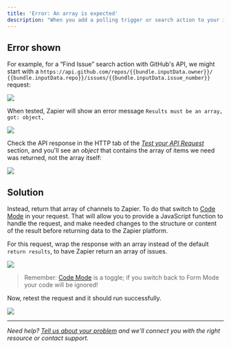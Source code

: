 ```yaml
---
title: 'Error: An array is expected'
description: "When you add a polling trigger or search action to your integration, the Zapier platform [expects a bare array of new or found items returned](/platform/build/response-types), sorted in reverse chronological order. An API may instead return a result _object_ that contains the array of items the trigger/search needs."
---
```

## Error shown

For example, for a “Find Issue” search action with GitHub's API, we might start with a `https://api.github.com/repos/{{bundle.inputData.owner}}/ {{bundle.inputData.repo}}/issues/{{bundle.inputData.issue_number}}` request:

<Frame> <img src="/images/a5516cc30abee4f84a58ac5b7b3dfc76.png" /> </Frame>

When tested, Zapier will show an error message `Results must be an array, got: object,`

<Frame> <img src="/images/2461b0e7f49ecf5aed90d429a59ad2bf.png" /> </Frame>

Check the API response in the HTTP tab of the _[Test your API Request](/platform/build/test-triggers-actions)_ section, and you'll see an _object_ that contains the array of items we need was returned, not the array itself:

<Frame> <img src="/images/d569e3a05f643a9a199b5d85dc4a4fc2.png" /> </Frame>

## Solution

Instead, return that array of channels to Zapier. To do that switch to [Code Mode](/platform/build/code-mode) in your request. That will allow you to provide a JavaScript function to handle the request, and make needed changes to the structure or content of the result before returning data to the Zapier platform.

For this request, wrap the response with an array instead of the default `return results`, to have Zapier return an array of issues.

<Frame> <img src="/images/3bec13fa502f47ff1e5f9bfded052b4d.png" /> </Frame>

> Remember: [Code Mode](/platform/build/code-mode) is a toggle; if you switch back to Form Mode your code will be ignored!

Now, retest the request and it should run successfully.

<Frame> <img src="/images/af56c7fed5183aed462d2e7efbf78f8c.png" /> </Frame>

- - -

_Need help? [Tell us about your problem](https://developer.zapier.com/contact) and we'll connect you with the right resource or contact support._
